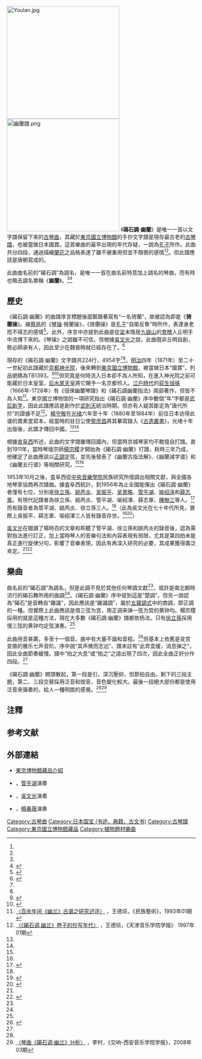 [[File:Youlan.jpg|300px]]
[[File:幽蘭譜.png|300px]]
《'''碣石調·幽蘭'''》是唯一一首以文字譜保留下來的[[古琴曲|古琴曲]]，其藏於[[東京國立博物館|東京國立博物館]]的手抄文字譜是現存最古老的[[古琴譜|古琴譜]]，也被當做日本國寶。這首樂曲的最早出現的年代存疑，一說為[[孔子|孔子]]所作。此曲共分四段，通過描繪[[蘭花|蘭花]]之品格表達了雖不被重用但並不頹喪的感情<ref name="中國音樂"/><ref name="藝術中國"/>。但此譜應該是唐朝寫成的。

此曲曲名前的“碣石調”為調名，是唯一一首在曲名前特意加上調名的琴曲，而有時也略去調名單稱《'''幽蘭'''》。<ref name="中國音樂"/><ref name="藝術中國">{{Cite web|url=http://www.artx.cn/artx/yinyue/9596.html|title=中国古典音乐--【太古遗音】碣石调幽兰|accessdate=2014-07-19|work=|publisher=藝術中國|date=2006-03-28|archive-date=2014-07-29|archive-url=https://web.archive.org/web/20140729002443/http://www.artx.cn/artx/yinyue/9596.html|dead-url=no}}</ref>

==歷史==
《碣石調·幽蘭》的曲譜序言標題後面緊跟著寫有“一名倚蘭”，故被認為即是《'''猗蘭操'''》。據[[蔡邕|蔡邕]]的《[[s:琴操|琴操]]·猗蘭操》，《猗蘭操》是[[孔子|孔子]]“自衛反魯”時所作，表達身老而不得志的感情{{备注|name=琴操|1=原文：猗兰操者，孔子所作也。孔子历聘诸侯，诸侯莫能任。自卫反鲁，过隐谷之中，见芗兰独茂，喟然叹曰：“夫兰当为王者香，今乃独茂，与众草为伍，譬犹贤者不逢时，与鄙夫为伦也。”乃止车援琴鼓之云：“习习谷风，以阴以雨。之子于归，远送于野。何彼苍天，不得其所。逍遥九州，无所定处。世人暗蔽，不知贤者。年纪逝迈，一身将老。”自伤不逢时，托辞于芗兰云。}}<ref name="中國臺灣網">{{Cite web|url=http://www.taiwan.cn/wh/yssx/200601/t20060121_228232.htm|title=《碣石調幽蘭》|accessdate=2014-07-19|work=|publisher=中國臺灣網|date=2006-01-21|deadurl=yes|archiveurl=https://web.archive.org/web/20140729003226/http://www.taiwan.cn/wh/yssx/200601/t20060121_228232.htm|archivedate=2014-07-29}}</ref>。此外，序言中亦提到此曲是從[[梁_(南朝)|梁]]末隱居[[九嶷山|九嶷山]]的[[會稽|會稽]]人丘明手中流傳下來的{{备注|name=丘明|1= 原文：丘公字明，会稽人也，梁末隐於九疑山，妙绝楚调。于幽兰一曲，尤特精绝。以其声微而志远，而不堪授人，以陈桢明三年授宜都王叔明。隋开皇十年，於丹阳县卒。年九十七，无子传之。其声遂简耳。}}。《琴操》之說雖不可信，但根據[[吳文光_(音樂家)|吳文光]]之說，此曲既非丘明自創，勢必師承有人，因此至少在魏晉時就已經存在了。<ref name="中國音樂">{{Cite journal|title=〈《碣石調.幽蘭》研究之管窺〉|author=吳文光|url=http://cnki.sris.com.tw/kcms/detail/detail.aspx?QueryID=1&CurRec=1&DbCode=CJFD&dbname=CJFD2000&filename=ZGMU200002006|journal=中國音樂|issue=二|year=2000|access-date=2021-07-08|archive-date=2021-07-09|archive-url=https://web.archive.org/web/20210709190555/http://cnki.sris.com.tw/kcms/detail/detail.aspx?QueryID=1&CurRec=1&DbCode=CJFD&dbname=CJFD2000&filename=ZGMU200002006|dead-url=no}}</ref>

現存的《碣石調·幽蘭》文字譜共224行，4954字<ref name="西安音乐学院学报"/><ref name="藝術中國"/>。[[明治|明治]]四年（1871年）至二十一世紀初此譜藏於[[京都|京都]][[神光院|神光院]]，後來轉到[[東京國立博物館|東京國立博物館]]，被當做日本“國寶”，列品號碼為TB1393。<ref name="碣石調幽蘭第五（けっせきちょうゆうらんだいご）">{{cite web
|url = http://www.tnm.jp/modules/r_collection/index.php?controller=dtl&colid=TB1393
|accessdate = 2013-06-23
|title = 碣石調幽蘭第五（けっせきちょうゆうらんだいご）
|author = 东京国立博物馆
|publisher = 东京国立博物馆
|language = ja
|archive-date = 2016-03-04
|archive-url = https://web.archive.org/web/20160304193119/http://www.tnm.jp/modules/r_collection/index.php?controller=dtl&colid=TB1393
|dead-url = no
}}</ref><ref name="國寶「碣石調幽蘭第五」の研究序">
{{cite book
|author = 山寺美紀子
|year = 2012
|title = 《國寶「碣石調幽蘭第五」の研究》
|pages = 序
|publisher = 北海道大学出版会
|location = 北海道
|isbn = 9784832967625
|language = ja
}}
</ref>但究竟是何時流入日本卻不為人所知，在進入神光院之前可能藏於日本皇室，[[后水尾天皇|后水尾天皇]]將它賜予一名京都伶人。[[江戶時代|江戶時代]]的[[荻生徂徠|荻生徂徠]]（1666年-1728年）有《徂徠幽蘭琴譜》和《碣石調幽蘭指法》兩部著作，但皆不為人知<ref name="民族藝術">[http://www.cnki.com.cn/Article/CJFDTOTAL-MZYS199301018.htm 〈百余年间《幽兰》古谱之研究述评〉] {{Wayback|url=http://www.cnki.com.cn/Article/CJFDTOTAL-MZYS199301018.htm |date=20140729194729 }}，王德埙，《民族藝術》，1993年01期</ref>。東京國立博物馆的一項研究指出《碣石調·幽蘭》序中數個“年”字都是[[武后新字|武后新字]]，因此此譜應該是創作於[[武則天|武則天]]統治時期。但亦有人疑其斷定為“唐代所抄”的證據不足<ref>[http://www.cnki.com.cn/Article/CJFDTOTAL-TJXB199701001.htm 〈《碣石调.幽兰》卷子的抄写年代〉] {{Wayback|url=http://www.cnki.com.cn/Article/CJFDTOTAL-TJXB199701001.htm |date=20140729190853 }}，王德埙，《天津音乐学院学报》 1997年01期</ref>。[[楊守敬|楊守敬]]在[[光绪|光绪]]六年至十年（1880年至1884年）前往日本访得此谱的寶素堂寫本，經當時的驻日公使[[黎庶昌|黎庶昌]]將其摹寫錄入《[[古逸叢書|古逸叢書]]》，光绪十年出版後，此譜才傳回中國。<ref name="中國音樂"/><ref name="西安音乐学院学报"/>

根據[[査阜西|査阜西]]所述，此曲的文字譜雖傳回國內，但當時京城琴家均不敢擅自打譜。直到1911年，當時琴壇宗師[[楊宗稷|楊宗稷]]才開始為《碣石調·幽蘭》打譜，耗時三年乃成，他確定了此曲應該以[[古琴弦式|正調]]定弦，並先後發表了《幽蘭古指法解》、《幽蘭減字谱》和《幽蘭五行谱》等相關研究。<ref name="中國音樂"/><ref name="藝術中國"/>

1953年10月之後，査阜西從[[中央音樂學院|中央音樂學院]]民族研究所借調出相關文獻，與全國各地琴家協商再次譜曲。據査阜西統計，到1956年為止全國能彈出《碣石調·幽蘭》者僅有七位，分別是[[徐立孫|徐立孫]]、[[姚丙炎|姚丙炎]]、[[吴振平|吴振平]]、[[吴景略|吴景略]]、[[管平湖|管平湖]]、[[喻绍泽|喻绍泽]]和[[薛志章|薛志章]]。有現代記譜者為徐立孫、姚丙炎、管平湖、喻紹澤、薛志章、[[陳樹三|陳樹三]]等人。<ref>{{Cite journal|title=〈對《碣石調·幽蘭》打譜的分析和研究〉|author=楊秋悅|3=|authorlink=楊秋悅|url=http://cnki.sris.com.tw/KCMS/detail/detail.aspx?filename=YYXY201201021&dbcode=CJFD&dbname=CJFD2012|journal=《樂府新聲（沈陽音樂學院學報）》|issue=1|year=2012|page=170-179|access-date=2021-11-12|archive-date=2021-11-12|archive-url=https://web.archive.org/web/20211112043009/http://cnki.sris.com.tw/KCMS/detail/detail.aspx?filename=YYXY201201021&dbcode=CJFD&dbname=CJFD2012|dead-url=no}}</ref>而有錄音者為管平湖、姚丙炎、徐立孫三人。<ref name="中國音樂"/>（此為吳文光在七十年代所見，實際上吳振平、薛志章、喻紹澤三人皆有錄音存世。<ref>{{Cite book|title=《絲桐神品》|author=中国艺术研究院图书馆|publisher=人民音乐电子音像出版社|year=2019|isbn=978-7-88792-264-9|location=北京}}</ref><ref>{{Cite book|title=《绝响——国鹏辑近世琴人音像遗珍》|author=国鹏|publisher=山西音像出版社|year=2017}}</ref>）

[[吳文光_(音樂家)|吳文光]]在閱讀了楊時百的文章和聆聽了管平湖、徐立孫和姚丙炎的錄音後，認為需對指法進行訂正，加上當時琴人的音樂句法和內容表現有局限，尤其是第四拍未能真正進行旋律分句，影響了音樂表現，因此有再深入研究的必要，其成果獲得廣泛肯定。<ref name="中國音樂"/><ref>{{Cite journal|title=〈情深意遠 絢麗多姿——北京古琴研究會演出散記〉|author=鐘欣|journal=《人民音樂》|issue=6|year=1981|page=28|quote="吴文光所奏《幽兰》和《广陵散》是现存最可靠的汉魏遗音。《幽兰》，全称《碣石调幽兰》。 解放后不少琴家曾试奏过，都不太理想。'''吴文光的演奏，句逗分明，节奏多变，轻重得当，较好地抒写了原曲清丽抑郁的情怀，有其特色。'''"}}</ref>

==樂曲==
曲名前的“碣石調”為調名，但是此調不見於其他任何琴調文獻<ref name="中國音樂"/>，或許是南北朝時流行的碣石舞所用的曲調<ref name="藝術中國"/>。《碣石調·幽蘭》序中提到這是“楚調”。但另一說認為“碣石”是音轉自“雞識”，因此應該是“雞識調”，屬於[[五聲調式|五聲調式]]中的商調，即正調的一種。但實際上此曲應該是借三弦为宫，用正调来弹一弦为宫的黄钟均。楊宗稷採用的就是這種方法，現在大多數《碣石調·幽蘭》譜都依杨法。只有[[徐立孫|徐立孫]]採用慢三弦的黄钟均定弦演奏。<ref name="中國音樂"/>

此曲用音甚廣，多至十一個音。曲中有大量不諧和音程。<ref>{{Cite book|title=《琴殉》|author=楊典|publisher=木果文創有限公司|year=2020|isbn=9789869691789|location=臺灣|authorlink=楊典|work=〈半寸許——談《碣石調．幽蘭》文字譜中的可能性〉|volume=1|page=230|quote="據民國學者[[李濟|李濟]]先生在《幽蘭和聲》中的統計，『計幽蘭所用之和聲，以不協音之長二度為最多。全曲一千餘聲，用長二度幾兩百次。其次就是不完全協音之短三度，及長三度，再次方為完全四度，完全五度及完全八度。』"}}</ref>但基本上依舊是变宫变徵的雅乐七声音阶。序中說“其声微而志远”、譜末註有“此弄宜缓，消息弹之”，因此全曲節奏緩慢。譜中“拍之大息”或“拍之”之語出現了四次，因此全曲正好分作四段。<ref name="藝術中國"/>

《碣石調·幽蘭》開頭散起，第一段是引，深沉壓抑，但節拍自由。剩下的三段主題，第二、三段交替採用泛音和按音，音色變化較大。最後一段絕大部份都是使用泛音來彈奏的，給人一種明朗的感覺。<ref name="藝術中國"/><ref name="西安音乐学院学报">[http://www.cnki.com.cn/Article/CJFDTOTAL-JXXA200803014.htm 〈琴曲《碣石调·幽兰》分析〉] {{Wayback|url=http://www.cnki.com.cn/Article/CJFDTOTAL-JXXA200803014.htm |date=20140729192512 }}，李村，《交响-西安音乐学院学报》，2008年03期</ref>

== 注釋 ==
{{ReflistH}}
{{NoteFoot}}
{{ReflistF}}

==参考文献==
{{reflist}}

==外部連結==
{{Wikisource|碣石調幽蘭|《碣石調·幽蘭》}}
{{Wikisource|琴操|《琴操》}}
* [https://www.tnm.jp/modules/r_collection/index.php?controller=dtl_img&size=L&colid=TB1393&t= 東京博物館藏品介紹]{{Wayback|url=https://www.tnm.jp/modules/r_collection/index.php?controller=dtl_img&size=L&colid=TB1393&t= |date=20160304000000 }}
* {{YouTube|xZZwW5EE9wY|《幽蘭》}}，[[管平湖|管平湖]]演奏
* {{YouTube|vh9gbElN9w8|《幽蘭》}}，[[吳文光_(音樂家)|吳文光]]演奏
* {{YouTube|zktDnEzV6js|《幽蘭》}}，[[楊春薇|楊春薇]]演奏

{{古琴}}
{{Musical notation}}
[[Category:古琴曲|Category:古琴曲]]
[[Category:日本国宝_(书迹、典籍、古文书)|Category:日本国宝 (书迹、典籍、古文书)]]
[[Category:古琴譜|Category:古琴譜]]
[[Category:東京國立博物館藏品|Category:東京國立博物館藏品]]
[[Category:植物題材樂曲|Category:植物題材樂曲]]